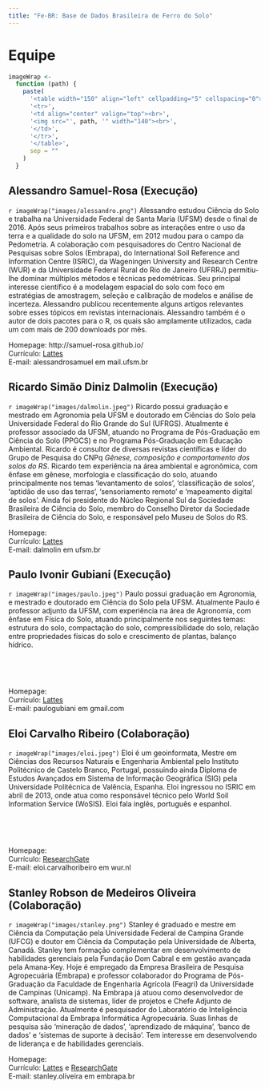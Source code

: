 ```yaml
---
title: "Fe-BR: Base de Dados Brasileira de Ferro do Solo"
---
```


Equipe
=================================

```r
imageWrap <-
  function (path) {
    paste(
      '<table width="150" align="left" cellpadding="5" cellspacing="0">',
      '<tr>',
      '<td align="center" valign="top"><br>',
      '<img src="', path, '" width="140"><br>',
      '</td>',
      '</tr>',
      '</table>',
      sep = ""
    )
  }
```


## Alessandro Samuel-Rosa (Execução)

`r imageWrap("images/alessandro.png")`
Alessandro estudou Ciência do Solo e trabalha na Universidade Federal de Santa Maria (UFSM) desde o final de 
2016. Após seus primeiros trabalhos sobre as interações entre o uso da terra e a qualidade do solo na UFSM, em
2012 mudou para o campo da Pedometria. A colaboração com pesquisadores do Centro Nacional de Pesquisas sobre
Solos (Embrapa), do International Soil Reference and Information Centre (ISRIC), da Wageningen University and
Research Centre (WUR) e da Universidade Federal Rural do Rio de Janeiro (UFRRJ) permitiu-lhe dominar múltiplos
métodos e técnicas pedométricas. Seu principal interesse científico é a modelagem espacial do solo com foco em
estratégias de amostragem, seleção e calibração de modelos e análise de incerteza. Alessandro publicou 
recentemente alguns artigos relevantes sobre esses tópicos em revistas internacionais. Alessandro também é o
autor de dois pacotes para o R, os quais são amplamente utilizados, cada um com mais de 200 downloads por mês.

Homepage: http://samuel-rosa.github.io/<br>
Currículo: [Lattes](http://lattes.cnpq.br/1609751519717461)<br>
E-mail: alessandrosamuel em mail.ufsm.br<br>

## Ricardo Simão Diniz Dalmolin (Execução)

`r imageWrap("images/dalmolin.jpeg")`
Ricardo possui graduação e mestrado em Agronomia pela UFSM e doutorado em Ciências do Solo pela Universidade
Federal do Rio Grande do Sul (UFRGS). Atualmente é professor associado da UFSM, atuando no Programa de
Pós-Graduação em Ciência do Solo (PPGCS) e no Programa Pós-Graduação em Educação Ambiental. Ricardo é 
consultor de diversas revistas científicas e líder do Grupo de Pesquisa do CNPq *Gênese, composição e
comportamento dos solos do RS*. Ricardo tem experiência na área ambiental e agronômica, com ênfase em gênese, 
morfologia e classificação do solo, atuando principalmente nos temas 'levantamento de solos', 'classificação 
de solos', 'aptidão de uso das terras', 'sensoriamento remoto' e 'mapeamento digital de solos'. Ainda foi 
presidente do Núcleo Regional Sul da Sociedade Brasileira de Ciência do Solo, membro do Conselho Diretor da
Sociedade Brasileira de Ciência do Solo, e responsável pelo Museu de Solos do RS.

Homepage: <br>
Currículo: [Lattes](http://lattes.cnpq.br/3735884911693854)<br>
E-mail: dalmolin em ufsm.br<br>

## Paulo Ivonir Gubiani (Execução)

`r imageWrap("images/paulo.jpeg")`
Paulo possui graduação em Agronomia, e mestrado e doutorado em Ciência do Solo pela UFSM. Atualmente Paulo é
professor adjunto da UFSM, com experiência na área de Agronomia, com ênfase em Física do Solo, atuando
principalmente nos seguintes temas: estrutura do solo, compactação do solo, compressibilidade do solo, relação
entre propriedades físicas do solo e crescimento de plantas, balanço hídrico.

<br>

<br>

Homepage: <br>
Currículo: [Lattes](http://lattes.cnpq.br/7251203817503318)<br>
E-mail: paulogubiani em gmail.com<br>

## Eloi Carvalho Ribeiro (Colaboração)

`r imageWrap("images/eloi.jpeg")`
Eloi é um geoinformata, Mestre em Ciências dos Recursos Naturais e Engenharia Ambiental pelo Instituto 
Politécnico de Castelo Branco, Portugal, possuindo ainda Diploma de Estudos Avançados em Sistema de Informação
Geográfica (SIG) pela Universidade Politécnica de Valência, Espanha. Eloi ingressou no ISRIC em abril de 2013,
onde atua como responsável técnico pelo World Soil Information Service (WoSIS). Eloi fala inglês, português e
espanhol.

<br>

<br>

Homepage: <br>
Currículo: [ResearchGate](https://www.researchgate.net/profile/Eloi_Ribeiro)<br>
E-mail: eloi.carvalhoribeiro em wur.nl<br>

## Stanley Robson de Medeiros Oliveira (Colaboração)

`r imageWrap("images/stanley.png")`
Stanley é graduado e mestre em Ciência da Computação pela Universidade Federal de Campina Grande (UFCG) e 
doutor em Ciência da Computação pela Universidade de Alberta, Canadá. Stanley tem formação complementar em 
desenvolvimento de habilidades gerenciais pela Fundação Dom Cabral e em gestão avançada pela Amana-Key. Hoje 
é empregado da Empresa Brasileira de Pesquisa Agropecuária (Embrapa) e professor colaborador do Programa de 
Pós-Graduação da Faculdade de Engenharia Agrícola (Feagri) da Universidade de Campinas (Unicamp). Na Embrapa 
já atuou como desenvolvedor de software, analista de sistemas, líder de projetos e Chefe Adjunto de 
Administração. Atualmente é pesquisador do Laboratório de Inteligência Computacional da Embrapa Informática 
Agropecuária. Suas linhas de pesquisa são 'mineração de dados', 'aprendizado de máquina', 'banco de dados' e 
'sistemas de suporte à decisão'. Tem interesse em desenvolvendo de liderança e de habilidades gerenciais.

Homepage: <br>
Currículo: [Lattes](http://lattes.cnpq.br/5321244029568287) e
[ResearchGate](https://www.researchgate.net/profile/Stanley_Oliveira2)<br>
E-mail: stanley.oliveira em embrapa.br<br>
